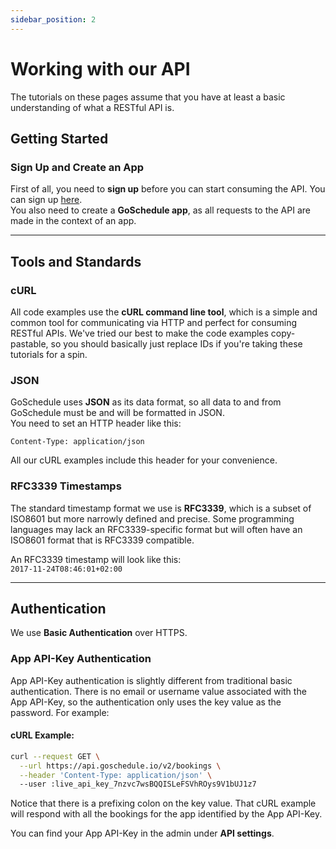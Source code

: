 ```yaml
---
sidebar_position: 2
---
```

# Working with our API

The tutorials on these pages assume that you have at least a basic understanding of what a RESTful API is.

## Getting Started

### Sign Up and Create an App

First of all, you need to **sign up** before you can start consuming the API. You can sign up [here](https://admin.goschedule.io/login).  
You also need to create a **GoSchedule app**, as all requests to the API are made in the context of an app.

---

## Tools and Standards

### cURL

All code examples use the **cURL command line tool**, which is a simple and common tool for communicating via HTTP and perfect for consuming RESTful APIs. We've tried our best to make the code examples copy-pastable, so you should basically just replace IDs if you're taking these tutorials for a spin.

### JSON

GoSchedule uses **JSON** as its data format, so all data to and from GoSchedule must be and will be formatted in JSON.  
You need to set an HTTP header like this:

```
Content-Type: application/json
```

All our cURL examples include this header for your convenience.

### RFC3339 Timestamps

The standard timestamp format we use is **RFC3339**, which is a subset of ISO8601 but more narrowly defined and precise. Some programming languages may lack an RFC3339-specific format but will often have an ISO8601 format that is RFC3339 compatible.  

An RFC3339 timestamp will look like this:  
`2017-11-24T08:46:01+02:00`

---

## Authentication

We use **Basic Authentication** over HTTPS.

### App API-Key Authentication

App API-Key authentication is slightly different from traditional basic authentication. There is no email or username value associated with the App API-Key, so the authentication only uses the key value as the password. For example:

#### cURL Example:

```bash
curl --request GET \
  --url https://api.goschedule.io/v2/bookings \
  --header 'Content-Type: application/json' \   
  --user :live_api_key_7nzvc7wsBQQISLeFSVhROys9V1bUJ1z7
```

Notice that there is a prefixing colon on the key value. That cURL example will respond with all the bookings for the app identified by the App API-Key.

You can find your App API-Key in the admin under **API settings**.
